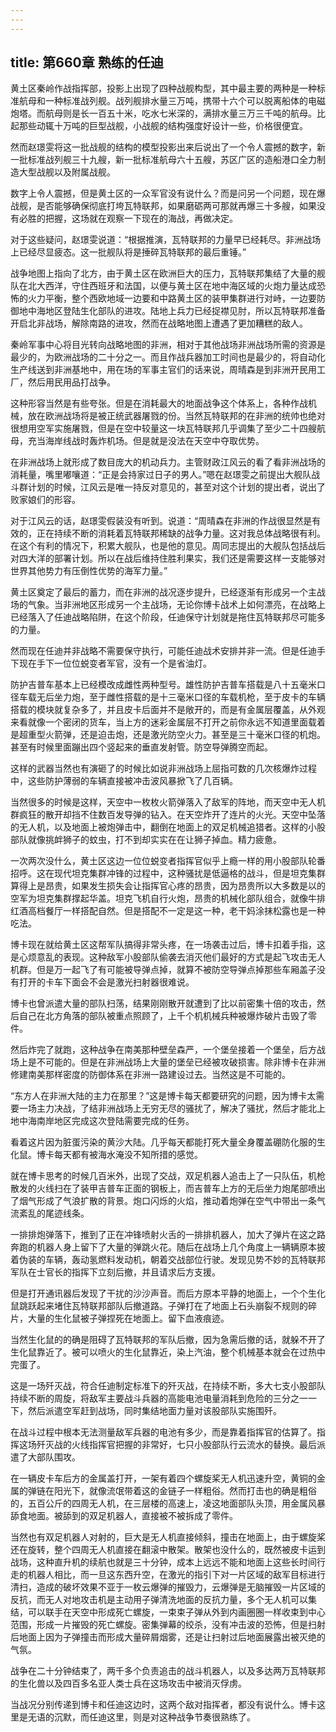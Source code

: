 ```yaml
---
---
---
```

title: 第660章 熟练的任迪
---



黄土区秦岭作战指挥部，投影上出现了四种战舰构型，其中最主要的两种是一种标准航母和一种标准战列舰。战列舰排水量三万吨，携带十六个可以脱离船体的电磁炮塔。而航母则是长一百五十米，吃水七米深的，满排水量三万三千吨的航母。比起那些动辄十万吨的巨型战舰，小战舰的结构强度好设计一些，价格很便宜。

然而赵璟雯将这一批战舰的结构的模型投影出来后说出了一个令人震撼的数字，新一批标准战列舰三十九艘，新一批标准航母六十五艘，苏区广区的造船港口全力制造大型战舰以及附属战舰。

数字上令人震撼，但是黄土区的一众军官没有说什么？而是问另一个问题，现在爆战舰，是否能够确保彻底打垮瓦特联邦，如果磨砺两可那就再爆三十多艘，如果没有必胜的把握，这场就在观察一下现在的海战，再做决定。

对于这些疑问，赵璟雯说道：“根据推演，瓦特联邦的力量早已经耗尽。非洲战场上已经尽显疲态。这一批舰队将是捶碎瓦特联邦的最后重锤。”

战争地图上指向了北方，由于黄土区在欧洲巨大的压力，瓦特联邦集结了大量的舰队在北大西洋，守住西班牙和法国，以便与黄土区在地中海区域的火炮力量达成恐怖的火力平衡，整个西欧地域一边要和中路黄土区的装甲集群进行对峙，一边要防御地中海地区登陆生化部队的进攻。陆地上兵力已经捉襟见肘，所以瓦特联邦准备开启北非战场，解除南路的进攻，然而在战略地图上遭遇了更加糟糕的敌人。

秦岭军事中心将目光转向战略地图的非洲，相对于其他战场非洲战场所需的资源是最少的，为欧洲战场的二十分之一。而且作战兵器加工时间也是最少的，将自动化生产线送到非洲基地中，用在场的军事主官们的话来说，周晴森是到非洲开民用工厂，然后用民用品打战争。

这种形容当然是有些夸张。但是在消耗最大的地面战争这个体系上，各种作战机械，放在欧洲战场将是被正统武器屠戮的份。当然瓦特联邦的在非洲的统帅也绝对很想用空军实施屠戮，但是在空中较量这一块瓦特联邦几乎调集了至少二十四艘航母，充当海岸线战时轰炸机场。但是就是没法在天空中夺取优势。

在非洲战场上就形成了数目庞大的机动兵力。主管财政江风云的看了看非洲战场的消耗量，嘴里嘟嚷道：“正是会持家过日子的男人。”嗯在赵璟雯之前提出大舰队战斗群计划的时候，江风云是唯一持反对意见的，甚至对这个计划的提出者，说出了败家娘们的形容。

对于江风云的话，赵璟雯假装没有听到。说道：“周晴森在非洲的作战很显然是有效的，正在持续不断的消耗着瓦特联邦稀缺的战争力量。这对我总体战略很有利。在这个有利的情况下，积累大舰队，也是他的意见。周同志提出的大舰队包括战后对四大洋的部署计划。所以在战后维持住胜利果实，我们还是需要这样一支能够对世界其他势力有压倒性优势的海军力量。”

黄土区奠定了最后的蓄力，而在非洲的战况逐步提升，已经逐渐有形成另一个主战场的气象。当非洲地区形成另一个主战场，无论你博卡战术上如何漂亮，在战略上已经落入了任迪战略陷阱，在这个阶段，任迪保守计划就是拖住瓦特联邦尽可能多的力量。

然而现在任迪并非战略不需要保守执行，可能任迪战术安排并非一流。但是任迪手下现在手下一位位蜕变者军官，没有一个是省油灯。

防护吉普车基本上已经模改成雌性两种型号。雄性防护吉普车搭载是八十五毫米口径车载无后坐力炮，至于雌性搭载的是十三毫米口径的车载机枪，至于皮卡的车辆搭载的模块就复杂多了，并且皮卡后面并不是敞开的，而是有金属层覆盖，从外观来看就像一个密闭的货车，当上方的迷彩金属层不打开之前你永远不知道里面载着是超重型火箭弹，还是迫击炮，还是激光防空火力。甚至是三十毫米口径的机炮。甚至有时候里面蹦出四个竖起来的垂直发射管。防空导弹腾空而起。

这样的武器当然也有演砸了的时候比如说非洲战场上屈指可数的几次核爆炸过程中，这些防护薄弱的车辆直接被冲击波风暴掀飞了几百辆。

当然很多的时候是这样，天空中一枚枚火箭弹落入了敌军的阵地，而天空中无人机群疯狂的散开却挡不住数百发导弹的钻入。在天空炸开了连片的火光。天空中坠落的无人机，以及地面上被炮弹击中，翻倒在地面上的双足机械追猎者。这样的小股部队就像挑衅狮子的蚊虫，打不到却实实在在让狮子掉血。精力疲惫。

一次两次没什么，黄土区这边一位位蜕变者指挥官似乎上瘾一样的用小股部队轮番招呼。这在现代坦克集群冲锋的过程中，这种骚扰是低逼格的战斗，但是坦克集群算得上是昂贵，如果发生损失会让指挥官心疼的昂贵，因为昂贵所以大多数是以的空军为坦克集群撑起华盖。坦克飞机自行火炮，昂贵的机械化部队组合，就像牛排红酒高档餐厅一样搭配自然。但是搭配不一定是这一种，老干妈涂抹松露也是一种吃法。

博卡现在就给黄土区这帮军队搞得非常头疼，在一场袭击过后，博卡扣着手指，这是心烦意乱的表现。这种敌军小股部队偷袭去消灭他们最好的方式是起飞攻击无人机群。但是万一起飞了有可能被导弹点掉，就算不被防空导弹点掉那些车厢盖子没有打开的卡车下面会不会是激光扫射器很难说。

博卡也曾派遣大量的部队扫荡，结果刚刚散开就遭到了比以前密集十倍的攻击，然后自己在北方角落的部队被重点照顾了，上千个机机械兵种被爆炸破片击毁了零件。

然后炸完了就跑，这种战争在南美那种壁垒森严，一个堡垒接着一个堡垒，后方战场上是不可能的。但是在非洲战场上大量的堡垒已经被攻破损害。除非博卡在非洲修建南美那样密度的防御体系在非洲一路建设过去。当然这是不可能的。

“东方人在非洲大陆的主力在那里？”这是博卡每天都要研究的问题，因为博卡太需要一场主力决战，了结非洲战场上无穷无尽的骚扰了，解决了骚扰，然后才能北上地中海南岸地区完成这次登陆需要完成的任务。

看着这片因为脏蛋污染的黄沙大陆。几乎每天都能打死大量全身覆盖硼防化服的生化鼠。博卡每天都有被海水淹没不知所措的感觉。

就在博卡思考的时候几百米外，出现了交战，双足机器人追击上了一只队伍，机枪散发的火线扫在了装甲吉普车正面的钢板上，而吉普车上方的无后坐力炮尾部喷出了烟气形成了气浪扩散的背景。炮口闪烁的火焰，推动着炮弹在空气中带出一条气流紊乱的尾迹线条。

一排排炮弹落下，推到了正在冲锋喷射火舌的一排排机器人，加大了弹片在这之路奔跑的机器人身上留下了大量的弹跳火花。随后在战场上几个角度上一辆辆原本披着伪装的车辆，轰动氢燃料发动机，朝着交战部位行驶。发现见势不妙的瓦特联邦军队在士官长的指挥下立刻后撤，并且请求后方支援。

但是打开通讯器后发现了干扰的沙沙声音。而后方原本平静的地面上，一个个生化鼠跳跃起来堵住瓦特联邦部队后撤道路。子弹打在了地面上石头崩裂不规则的碎片，大量的生化鼠被子弹捏死在地面上。留下血液痕迹。

当然生化鼠的的确是阻碍了瓦特联邦的军队后撤，因为急需后撤的话，就躲不开了生化鼠靠近了。被可以喷火的生化鼠靠近，染上汽油，整个机械基本就会在过热中完蛋了。

这是一场歼灭战，符合任迪制定标准下的歼灭战，在持续不断，多大七支小股部队持续不断的周旋，将敌军主要战斗兵器的高能电池电量消耗到危险的三分之一一下，然后派遣空军赶到战场，同时集结地面力量对该股部队实施围歼。

在战斗过程中根本无法测量敌军兵器的电池有多少，而是靠着指挥官的估算了。指挥这场歼灭战的火线指挥官把握的非常好，七只小股部队行云流水的替换。最后派遣了大部队围攻。

在一辆皮卡车后方的金属盖打开，一架有着四个螺旋桨无人机迅速升空，黄铜的金属的弹链在阳光下，就像流氓带着这的金链子一样粗俗。然而打击也的确是粗俗的，五百公斤的四周无人机，在三层楼的高速上，凌这地面部队头顶，用金属风暴舔食地面。被舔到的双足机器人，直接被不被拆成了零件。

当然也有双足机器人对射的，巨大是无人机直接倾斜，撞击在地面上，由于螺旋桨还在旋转，整个四周无人机直接在翻滚中散架。散架也没什么的，既然被皮卡运到战场，这种直升机的续航也就是三十分钟，成本上远远不能和地面上这些长时间行走的机器人相比，而一旦这东西升空，在激光的指引下对一片区域的敌军目标进行清扫，造成的破坏效果不亚于一枚云爆弹的摧毁力，云爆弹是无脑摧毁一片区域的反抗，而无人对地攻击机是主动用子弹清洗地面的反抗力量，多个无人机可以集结，可以联手在天空中形成死亡螺旋，一束束子弹从外到内画圈圈一样收束到中心范围，形成一片摧毁的死亡螺旋。密集弹幕的绞杀，没有冲击波的恐怖，但是扫射后地面上因为子弹撞击而形成大量碎屑烟雾，还是让扫射过后地面展露出被灭绝的气氛。

战争在二十分钟结束了，两千多个负责追击的战斗机器人，以及多达两万瓦特联邦的生化兽以及四百多名亚人类士兵在这场攻击中被消灭俘虏。

当战况分别传递到博卡和任迪这边时，这两个敌对指挥者，都没有说什么。博卡这里是无语的沉默，而任迪这里，则是对这种战争节奏很熟练了。